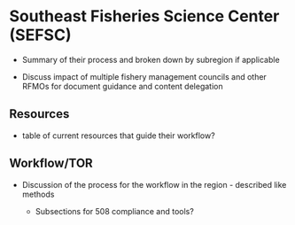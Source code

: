 # Southeast Fisheries Science Center (SEFSC)

  - Summary of their process and broken down by subregion if applicable
  
  - Discuss impact of multiple fishery management councils and other RFMOs for document guidance and content delegation

## Resources

  - table of current resources that guide their workflow?

## Workflow/TOR

  - Discussion of the process for the workflow in the region - described like methods 
  
    - Subsections for 508 compliance and tools?